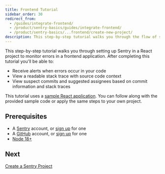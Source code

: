 ```yaml
---
title: Frontend Tutorial
sidebar_order: 30
redirect_from:
  - /guides/integrate-frontend/
  - /product/sentry-basics/guides/integrate-frontend/
  - /product/sentry-basics/...frontend/create-new-project/
description: This step-by-step tutorial walks you through the flow of setting up Sentry for a frontend application. You can follow this tutorial as a reference and apply the relevant changes directly to your source code.
---
```


This step-by-step tutorial walks you through setting up Sentry in a React project to monitor errors in a frontend application. After completing this tutorial you'll be able to:

- Receive alerts when errors occur in your code
- View a readable stack trace with source code context
- View suspect commits and suggested assignees based on commit information and stack traces

This tutorial uses a [sample React application](https://github.com/getsentry/frontend-tutorial). You can follow along with the provided sample code or apply the same steps to your own project.

## Prerequisites

- A [Sentry](https://sentry.io) account, or [sign up](https://sentry.io/signup/) for one
- A [GitHub](https://github.com/) account, or [sign up](https://github.com/join) for one
- [Node 18+](https://nodejs.dev/en/learn/how-to-install-nodejs/)

## Next

[Create a Sentry Project](/product/sentry-basics/integrate-frontend/create-new-project/)
